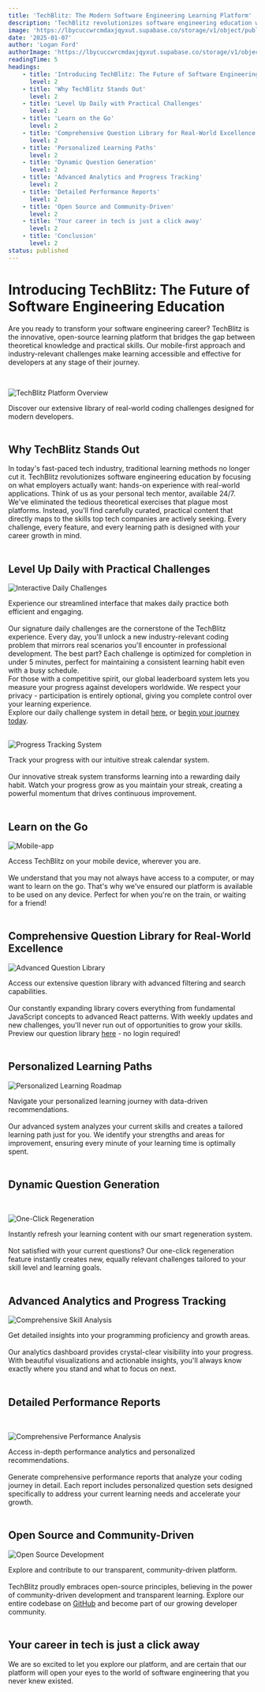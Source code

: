 ```yaml
---
title: 'TechBlitz: The Modern Software Engineering Learning Platform'
description: 'TechBlitz revolutionizes software engineering education with practical coding challenges, personalized learning paths, and real-world challenges.'
image: 'https://lbycuccwrcmdaxjqyxut.supabase.co/storage/v1/object/public/blog-images/Screenshot%202025-01-07%20at%2023.38.46.png?t=2025-01-07T23%3A38%3A52.593Z'
date: '2025-01-07'
author: 'Logan Ford'
authorImage: 'https://lbycuccwrcmdaxjqyxut.supabase.co/storage/v1/object/public/user-profile-pictures/3a57d7e8-8b80-483b-93d0-70fe1f06b0c0/logo.png?u=1l5im5h5n6e5'
readingTime: 5
headings: 
    - title: 'Introducing TechBlitz: The Future of Software Engineering Education'
      level: 2
    - title: 'Why TechBlitz Stands Out'
      level: 2
    - title: 'Level Up Daily with Practical Challenges'
      level: 2  
    - title: 'Learn on the Go'
      level: 2
    - title: 'Comprehensive Question Library for Real-World Excellence'
      level: 2
    - title: 'Personalized Learning Paths'
      level: 2
    - title: 'Dynamic Question Generation'
      level: 2
    - title: 'Advanced Analytics and Progress Tracking'
      level: 2
    - title: 'Detailed Performance Reports'
      level: 2
    - title: 'Open Source and Community-Driven'
      level: 2
    - title: 'Your career in tech is just a click away'
      level: 2
    - title: 'Conclusion'
      level: 2
status: published
---
```



# Introducing TechBlitz: The Future of Software Engineering Education

Are you ready to transform your software engineering career? TechBlitz is the innovative, open-source learning platform that bridges the gap between theoretical knowledge and practical skills. Our mobile-first approach and industry-relevant challenges make learning accessible and effective for developers at any stage of their journey.

<br />

![TechBlitz Platform Overview](https://lbycuccwrcmdaxjqyxut.supabase.co/storage/v1/object/public/blog-images/all-questions-image-2.png)
<div className="text-center text-xs mt-2">
    Discover our extensive library of real-world coding challenges designed for modern developers.
</div>

<br />

## Why TechBlitz Stands Out

<div className="mt-2">
In today's fast-paced tech industry, traditional learning methods no longer cut it. TechBlitz revolutionizes software engineering education by focusing on what employers actually want: hands-on experience with real-world applications. Think of us as your personal tech mentor, available 24/7.
</div>

<div className="mt-2">
We've eliminated the tedious theoretical exercises that plague most platforms. Instead, you'll find carefully curated, practical content that directly maps to the skills top tech companies are actively seeking. Every challenge, every feature, and every learning path is designed with your career growth in mind.
</div>

<br />

## Level Up Daily with Practical Challenges

![Interactive Daily Challenges](https://lbycuccwrcmdaxjqyxut.supabase.co/storage/v1/object/public/blog-images/daily-question-image.png?t=2025-01-07T22%3A47%3A17.467Z)
<div className="text-center text-xs mt-2">
    Experience our streamlined interface that makes daily practice both efficient and engaging.
</div>

<br />

<div className="mt-2">
Our signature daily challenges are the cornerstone of the TechBlitz experience. Every day, you'll unlock a new industry-relevant coding problem that mirrors real scenarios you'll encounter in professional development. The best part? Each challenge is optimized for completion in under 5 minutes, perfect for maintaining a consistent learning habit even with a busy schedule.
</div>

<div className="mt-4">
For those with a competitive spirit, our global leaderboard system lets you measure your progress against developers worldwide. We respect your privacy - participation is entirely optional, giving you complete control over your learning experience.
</div>

<div className="mt-4">
Explore our daily challenge system in detail <a href="/features/daily-coding-challenges" aria-label="Navigate to Daily Challenges" className="text-accent">here</a>, or <a href="/signup" aria-label="Navigate to Signup" className="text-accent">begin your journey today</a>.
</div>

<br />

![Progress Tracking System](https://lbycuccwrcmdaxjqyxut.supabase.co/storage/v1/object/public/blog-images/daily-streak-calendar.png?t=2025-01-07T22%3A53%3A28.405Z)
<div className="text-center text-xs mt-2">
    Track your progress with our intuitive streak calendar system.
</div>

<br />

<div className="mt-4">
Our innovative streak system transforms learning into a rewarding daily habit. Watch your progress grow as you maintain your streak, creating a powerful momentum that drives continuous improvement.
</div>

<br />

## Learn on the Go

![Mobile-app](https://lbycuccwrcmdaxjqyxut.supabase.co/storage/v1/object/public/blog-images/mobile-learning.png?t=2025-01-07T23%3A23%3A37.848Z)
<div className="text-center text-xs mt-2">
    Access TechBlitz on your mobile device, wherever you are.
</div>

<br />

<div className="mt-2">
We understand that you may not always have access to a computer, or may want to learn on the go. That's why we've ensured our platform is available to be used on any device. 
Perfect for when you're on the train, or waiting for a friend!
</div>

<br />

## Comprehensive Question Library for Real-World Excellence

![Advanced Question Library](https://lbycuccwrcmdaxjqyxut.supabase.co/storage/v1/object/public/blog-images/all-questions-image-2.png)
<div className="text-center text-xs mt-2">
    Access our extensive question library with advanced filtering and search capabilities.
</div>

<br />

<div className="mt-2">
Our constantly expanding library covers everything from fundamental JavaScript concepts to advanced React patterns. With weekly updates and new challenges, you'll never run out of opportunities to grow your skills.
</div>

<div className="mt-4">
Preview our question library <a href="/questions" target="_blank" className="text-accent">here</a> - no login required!
</div>

<br />

## Personalized Learning Paths

![Personalized Learning Roadmap](https://lbycuccwrcmdaxjqyxut.supabase.co/storage/v1/object/public/blog-images/roadmap-uid-page.png?t=2025-01-07T23%3A00%3A48.864Z)
<div className="text-center text-xs mt-2">
    Navigate your personalized learning journey with data-driven recommendations.
</div>

<br />

<div className="mt-2">
Our advanced system analyzes your current skills and creates a tailored learning path just for you. We identify your strengths and areas for improvement, ensuring every minute of your learning time is optimally spent.
</div>

<br />

## Dynamic Question Generation

<br />

![One-Click Regeneration](https://lbycuccwrcmdaxjqyxut.supabase.co/storage/v1/object/public/blog-images/roadmap-regenerate.png?t=2025-01-07T23%3A05%3A07.699Z)
<div className="text-center text-xs mt-2">
    Instantly refresh your learning content with our smart regeneration system.
</div>

<br />

<div className="mt-2">
Not satisfied with your current questions? Our one-click regeneration feature instantly creates new, equally relevant challenges tailored to your skill level and learning goals.
</div>

<br />

## Advanced Analytics and Progress Tracking

![Comprehensive Skill Analysis](https://lbycuccwrcmdaxjqyxut.supabase.co/storage/v1/object/public/blog-images/stats-overview-page.png?t=2025-01-07T23%3A07%3A17.714Z)
<div className="text-center text-xs mt-2">
Get detailed insights into your programming proficiency and growth areas.
</div>

<br />

<div className="mt-2">
Our analytics dashboard provides crystal-clear visibility into your progress. With beautiful visualizations and actionable insights, you'll always know exactly where you stand and what to focus on next.
</div>

<br />

## Detailed Performance Reports

<br />

![Comprehensive Performance Analysis](https://lbycuccwrcmdaxjqyxut.supabase.co/storage/v1/object/public/blog-images/stats-report-page.png?t=2025-01-07T23%3A11%3A11.111Z)
<div className="text-center text-xs mt-2">
    Access in-depth performance analytics and personalized recommendations.
</div>

<br />

<div className="mt-2">
Generate comprehensive performance reports that analyze your coding journey in detail. Each report includes personalized question sets designed specifically to address your current learning needs and accelerate your growth.
</div>

<br />

## Open Source and Community-Driven

![Open Source Development](https://lbycuccwrcmdaxjqyxut.supabase.co/storage/v1/object/public/blog-images/open-source-img.png?t=2025-01-07T23%3A19%3A23.387Z)
<div className="text-center text-xs mt-2">
    Explore and contribute to our transparent, community-driven platform.
</div>

<br />

<div className="mt-2">
TechBlitz proudly embraces open-source principles, believing in the power of community-driven development and transparent learning. Explore our entire codebase on <a href="https://github.com/techblitzdev/TechBlitz" target="_blank" className="text-accent">GitHub</a> and become part of our growing developer community.
</div>

<br />

## Your career in tech is just a click away

We are so excited to let you explore our platform, and are certain that our platform will open your eyes to the world of software engineering that you never knew existed.

